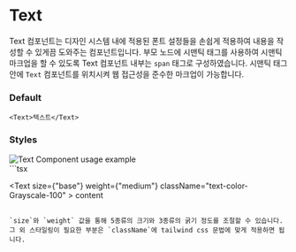 
# Text

Text 컴포넌트는 디자인 시스템 내에 적용된 폰트 설정들을 손쉽게 적용하여 내용을 작성할 수 있게끔 도와주는 컴포넌트입니다. 
부모 노드에 시맨틱 태그를 사용하여 시맨틱 마크업을 할 수 있도록 Text 컴포넌트 내부는 `span` 태그로 구성하였습니다. 
시맨틱 태그 안에 `Text` 컴포넌트를 위치시켜 웹 접근성을 준수한 마크업이 가능합니다. 

### Default
 

```tsx
<Text>텍스트</Text>
```



### Styles
<div style={{ border: "0.5px solid gray", borderRadius: "8px", display: "flex", justifyContent: "center", alignItems: "center", padding: "32px" }}>
  <Image src={TextExample} alt="Text Component usage example" width={500} />
</div>
```tsx

<Text size={"base"} weight={"medium"} className="text-color-Grayscale-100" >
  content
</Text>


```

`size`와 `weight` 값을 통해 5종류의 크기와 3종류의 굵기 정도를 조절할 수 있습니다.
그 외 스타일링이 필요한 부분은 `className`에 tailwind css 문법에 맞게 적용하면 됩니다. 
